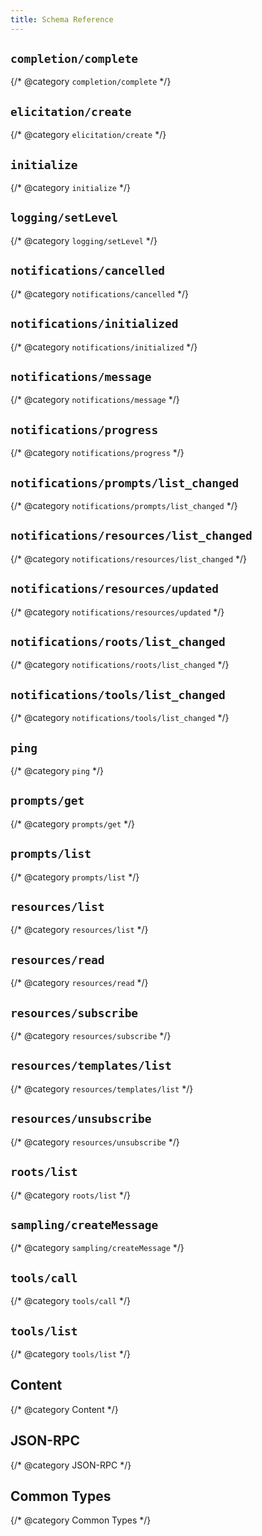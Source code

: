 ```yaml
---
title: Schema Reference
---
```


<div id="schema-reference" />

## `completion/complete`

{/* @category `completion/complete` */}

## `elicitation/create`

{/* @category `elicitation/create` */}

## `initialize`

{/* @category `initialize` */}

## `logging/setLevel`

{/* @category `logging/setLevel` */}

## `notifications/cancelled`

{/* @category `notifications/cancelled` */}

## `notifications/initialized`

{/* @category `notifications/initialized` */}

## `notifications/message`

{/* @category `notifications/message` */}

## `notifications/progress`

{/* @category `notifications/progress` */}

## `notifications/prompts/list_changed`

{/* @category `notifications/prompts/list_changed` */}

## `notifications/resources/list_changed`

{/* @category `notifications/resources/list_changed` */}

## `notifications/resources/updated`

{/* @category `notifications/resources/updated` */}

## `notifications/roots/list_changed`

{/* @category `notifications/roots/list_changed` */}

## `notifications/tools/list_changed`

{/* @category `notifications/tools/list_changed` */}

## `ping`

{/* @category `ping` */}

## `prompts/get`

{/* @category `prompts/get` */}

## `prompts/list`

{/* @category `prompts/list` */}

## `resources/list`

{/* @category `resources/list` */}

## `resources/read`

{/* @category `resources/read` */}

## `resources/subscribe`

{/* @category `resources/subscribe` */}

## `resources/templates/list`

{/* @category `resources/templates/list` */}

## `resources/unsubscribe`

{/* @category `resources/unsubscribe` */}

## `roots/list`

{/* @category `roots/list` */}

## `sampling/createMessage`

{/* @category `sampling/createMessage` */}

## `tools/call`

{/* @category `tools/call` */}

## `tools/list`

{/* @category `tools/list` */}

## Content

{/* @category Content */}

## JSON-RPC

{/* @category JSON-RPC */}

## Common Types

{/* @category Common Types */}
